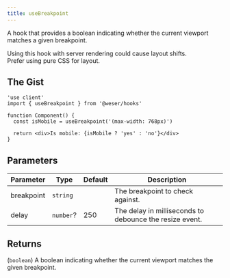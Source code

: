 ```yaml
---
title: useBreakpoint
---
```


A hook that provides a boolean indicating whether the current viewport matches a given breakpoint.

<Callout variant="warning" title="Warning">
  Using this hook with server rendering could cause layout shifts.
  <br />
  Prefer using pure CSS for layout.
</Callout>

## The Gist

```tsx
'use client'
import { useBreakpoint } from '@weser/hooks'

function Component() {
  const isMobile = useBreakpoint('(max-width: 768px)')

  return <div>Is mobile: {isMobile ? 'yes' : 'no'}</div>
}
```

## Parameters

| Parameter  | Type      | Default | Description                                             |
| ---------- | --------- | ------- | ------------------------------------------------------- |
| breakpoint | `string`  |         | The breakpoint to check against.                        |
| delay      | `number`? | 250     | The delay in milliseconds to debounce the resize event. |

## Returns

(`boolean`) A boolean indicating whether the current viewport matches the given breakpoint.
